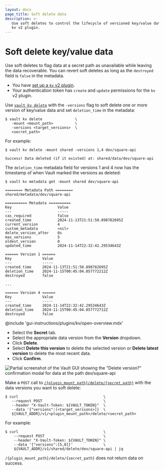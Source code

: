 ```yaml
---
layout: docs
page_title: Soft delete data
description: >-
   Use soft deletes to control the lifecycle of versioned key/value data in the
   kv v2 plugin.
---
```


# Soft delete key/value data

Use soft deletes to flag data at a secret path as unavailable while leaving the
data recoverable. You can revert soft deletes as long as the `destroyed` field
is `false` in the metadata.

<Tip title="Assumptions">

- You have [set up a `kv` v2 plugin](/vault/docs/secrets/kv/kv-v2/setup). 
- Your authentication token has `create` and `update` permissions for the `kv`
  v2 plugin.

</Tip>

<Tabs>

<Tab heading="CLI" group="cli">

Use [`vault kv delete`](/vault/docs/command/kv/delete) with the `-versions` flag to
soft delete one or more version of key/value data and set `deletion_time` in the
metadata:

```shell-session
$ vault kv delete               \
   -mount <mount_path>          \
   -versions <target_versions>  \
   <secret_path>
```

For example:

<CodeBlockConfig hideClipboard="true">

```shell-session
$ vault kv delete -mount shared -versions 1,4 dev/square-api

Success! Data deleted (if it existed) at: shared/data/dev/square-api
```

</CodeBlockConfig>

The `deletion_time` metadata field for versions 1 and 4 now has the timestamp
of when Vault marked the versions as deleted:

<CodeBlockConfig hideClipboard="true" highlight="22,31">

```shell-session
$ vault kv metadata get -mount shared dev/square-api

======== Metadata Path ========
shared/metadata/dev/square-api

========== Metadata ==========
Key                     Value
---                     -----
cas_required            false
created_time            2024-11-13T21:51:50.898782695Z
current_version         4
custom_metadata         <nil>
delete_version_after    0s
max_versions            5
oldest_version          0
updated_time            2024-11-14T22:32:42.29534643Z

====== Version 1 ======
Key              Value
---              -----
created_time     2024-11-13T21:51:50.898782695Z
deletion_time    2024-11-15T00:45:04.057772212Z
destroyed        false

...

====== Version 4 ======
Key              Value
---              -----
created_time     2024-11-14T22:32:42.29534643Z
deletion_time    2024-11-15T00:45:04.057772712Z
destroyed        false
```


</CodeBlockConfig>


</Tab>

<Tab heading="GUI" group="gui">

@include 'gui-instructions/plugins/kv/open-overview.mdx'

- Select the **Secret** tab.
- Select the appropriate data version from the **Version** dropdown.
- Click **Delete**.
- Select **Delete this version** to delete the selected version or
  **Delete latest version** to delete the most recent data.
- Click **Confirm**.

![Partial screenshot of the Vault GUI showing the "Delete version?" confirmation modal for data at the path dev/square-api](/img/gui/kv/delete-version.png)

</Tab>

<Tab heading="API" group="api">

Make a `POST` call to
[`/{plugin_mount_path}/delete/{secret_path}`](/vault/api-docs/secret/kv/kv-v2#delete-secret-versions)
with the data versions you want to soft delete:

```shell-session
$ curl                                       \
   --request POST                            \
   --header "X-Vault-Token: ${VAULT_TOKEN}"  \
   --data '{"versions":[<target_versions>]}  \
   ${VAULT_ADDR}/v1/<plugin_mount_path>/delete/<secret_path>
```

For example:

<CodeBlockConfig hideClipboard="true">

```shell-session
$ curl                                       \
    --request POST                           \
    --header "X-Vault-Token: ${VAULT_TOKEN}" \
    --data '{"versions":[5,8]}'              \
    ${VAULT_ADDR}/v1/shared/delete/dev/square-api | jq

```

`/{plugin_mount_path}/delete/{secret_path}` does not return data on success.

</CodeBlockConfig>

</Tab>

</Tabs>